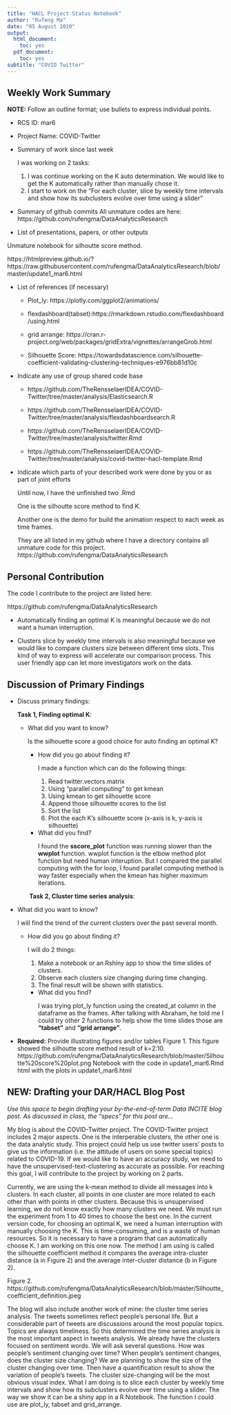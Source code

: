```yaml
---
title: "HACL Project Status Notebook"
author: "Rufeng Ma"
date: "05 August 2020"
output:
  html_document:
    toc: yes
  pdf_document:
    toc: yes
subtitle: "COVID Twitter"
---
```


## Weekly Work Summary	

**NOTE:** Follow an outline format; use bullets to express individual points. 

* RCS ID: mar6
* Project Name: COVID-Twitter
* Summary of work since last week 

  I was working on 2 tasks:
  1. I was continue working on the K auto determination. We would like to get the K automatically rather than manually chose it.
  2. I start to work on the "For each cluster, slice by weekly time intervals and show how its subclusters evolve over time using a slider "

    
* Summary of github commits 
All unmature codes are here: https://github.com/rufengma/DataAnalyticsResearch
    
* List of presentations,  papers, or other outputs

Unmature notebook for silhoutte score method.

https://htmlpreview.github.io/?https://raw.githubusercontent.com/rufengma/DataAnalyticsResearch/blob/master/update1_mar6.html
    
* List of references (if necessary) 

    * Plot_ly: https://plotly.com/ggplot2/animations/
    
    * flexdashboard(tabset):https://rmarkdown.rstudio.com/flexdashboard/using.html
    
    * grid arrange: https://cran.r-project.org/web/packages/gridExtra/vignettes/arrangeGrob.html
        
    * Silhouette Score: https://towardsdatascience.com/silhouette-coefficient-validating-clustering-techniques-e976bb81d10c


* Indicate any use of group shared code base

    * https://github.com/TheRensselaerIDEA/COVID-Twitter/tree/master/analysis/Elasticsearch.R
    
    * https://github.com/TheRensselaerIDEA/COVID-Twitter/tree/master/analysis/flexdashboardsearch.R
    
    * https://github.com/TheRensselaerIDEA/COVID-Twitter/tree/master/analysis/twitter.Rmd
    
    * https://github.com/TheRensselaerIDEA/COVID-Twitter/tree/master/analysis/covid-twitter-hacl-template.Rmd

* Indicate which parts of your described work were done by you or as part of joint efforts <p>
     Until now, I have the unfinished two .Rmd <p>
     One is the silhoutte score method to find K. <p>
     Another one is the demo for build the animation respect to each week as time frames.<p>
     They are all listed in my github where I have a directory contains all unmature code for this project. https://github.com/rufengma/DataAnalyticsResearch <p>

## Personal Contribution	

The code I contribute to the project are listed here:

https://github.com/rufengma/DataAnalyticsResearch <p>

* Automatically finding an optimal K is meaningful because we do not want a human interruption. 

* Clusters slice by weekly time intervals is also meaningful because we would like to compare clusters size between different time slots. This kind of way to express will accelerate our comparison process. This user friendly app can let more investigators work on the data.

## Discussion of Primary Findings 	

* Discuss primary findings: <p>
    <b>Task 1, Finding optimal K</b>:
    * What did you want to know? <p>
      Is the silhouette score a good choice for auto finding an optimal K?
    * How did you go about finding it? <p>
      I made a function which can do the following things:
      1. Read twitter.vectors.matrix 
      2. Using "parallel computing" to get kmean
      3. Using kmean to get silhouette score
      4. Append those silhouette scores to the list
      5. Sort the list
      6. Plot the each K's silhouette score (x-axis is k, y-axis is silhouette)
    * What did you find?<p>
    I found the <b>sscore_plot</b> function was running slower than the <b>wwplot</b> function. wwplot function is the elbow method plot function but need human interuption. But I compared the parallel computing with the for loop, I found parallel computing method is way faster especially when the kmean has higher maximum iterations.
    
&nbsp;&nbsp;&nbsp;&nbsp;&nbsp;&nbsp;&nbsp;&nbsp;&nbsp;&nbsp;&nbsp;&nbsp;
<b>Task 2, Cluster time series analysis</b>:<p>
    * What did you want to know? <p>
      I will find the trend of the current clusters over the past several month.
    * How did you go about finding it? <p>
      I will do 2 things:
      1. Make a notebook or an Rshiny app to show the time slides of clusters.
      2. Observe each clusters size changing during time changing. 
      3. The final result will be shown with statistics. 
    * What did you find?<p>
      I was trying plot_ly function using the created_at column in the dataframe as the frames. After talking with Abraham, he told me I could try other 2 functions to help show the time slides those are <b>"tabset"</b> and <b>"grid arrange"</b>.
	
* **Required:** Provide illustrating figures and/or tables
Figure 1. This figure showed the silhoutte score method result of k=2:10.
https://github.com/rufengma/DataAnalyticsResearch/blob/master/Silhoutte%20score%20plot.png
Notebook with the code in update1_mar6.Rmd
html with the plots in update1_mar6.html

## NEW: Drafting your DAR/HACL Blog Post

*Use this space to begin drafting your by-the-end-of-term Data INCITE blog post. As discussed in class, the "specs" for this post are...*

My blog is about the COVID-Twitter project. The COVID-Twitter project includes 2 major aspects. One is the interperable clusters, the other one is the data analytic study. This project could help us use twitter users' posts to give us the information (i.e. the attitude of users on some special topics) related to COVID-19. If we would like to have an accuracy study, we need to have the unsupervised-text-clustering as accurate as possible. For reaching this goal, I will contribute to the project by working on 2 parts. 

Currently, we are using the k-mean method to divide all messages into k clusters. In each cluster, all points in one cluster are more related to each other than with points in other clusters. Because this is unsupervised learning, we do not know exactly how many clusters we need. We must run the experiment from 1 to 40 times to choose the best one. In the current version code, for choosing an optimal K, we need a human interruption with manually choosing the K. This is time-consuming, and is a waste of human resources. So it is necessary to have a program that can automatically choose K. I am working on this one now. The method I am using is called the silhouette coefficient method it compares the average intra-cluster distance (a in Figure 2) and the average inter-cluster distance (b in Figure 2). 

Figure 2.
https://github.com/rufengma/DataAnalyticsResearch/blob/master/Silhoutte_coefficient_definition.jpeg

The blog will also include another work of mine: the cluster time series analysis. The tweets sometimes reflect people's personal life. But a considerable part of tweets are discussions around the most popular topics. Topics are always timeliness. So this determined the time series analysis is the most important aspect in tweets analysis. We already have the clusters focused on sentiment words. We will ask several questions. How was people's sentiment changing over time? When people's sentiment changes, does the cluster size changing? We are planning to show the size of the cluster changing over time. Then have a quantification result to show the variation of people's tweets. The cluster size-changing will be the most obvious visual index.  What I am doing is to slice each cluster by weekly time intervals and show how its subclusters evolve over time using a slider. The way we show it can be a shiny app in a R Notebook. The function I could use are plot_ly, tabset and grid_arrange. 
    
    
    
    
    
    
    

